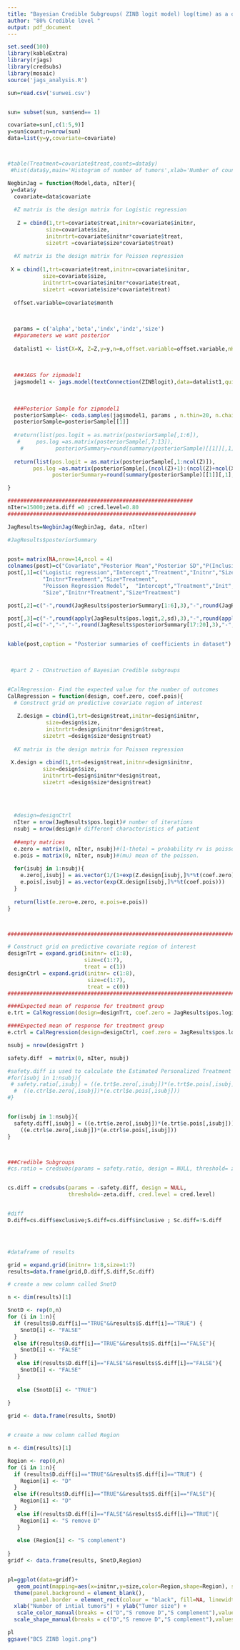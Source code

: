 ---
title: "Bayesian Credible Subgroups( ZINB logit model) log(time) as a offset"
author: "80% Credible level "
output: pdf_document
---


```{r,echo=FALSE,message=FALSE,warning=FALSE}
set.seed(100)
library(kableExtra)
library(rjags)
library(credsubs)
library(mosaic)
source('jags_analysis.R')

sun=read.csv('sunwei.csv')


sun= subset(sun, sun$end== 1)

covariate=sun[,c(1:5,9)]
y=sun$count;n=nrow(sun)
data=list(y=y,covariate=covariate)



#table(Treatment=covariate$treat,counts=data$y)
 #hist(data$y,main='Histogram of number of tumors',xlab='Number of counts')
```


```{r,echo=FALSE}
NegbinJag = function(Model,data, nIter){
 y=data$y
  covariate=data$covariate
  
  #Z matrix is the design matrix for Logistic regression
  
   Z = cbind(1,trt=covariate$treat,initnr=covariate$initnr,
            size=covariate$size,
            initnrtrt=covariate$initnr*covariate$treat,
            sizetrt =covariate$size*covariate$treat)
   
  #X matrix is the design matrix for Poisson regression
   
 X = cbind(1,trt=covariate$treat,initnr=covariate$initnr,
           size=covariate$size,
           initnrtrt=covariate$initnr*covariate$treat,
           sizetrt =covariate$size*covariate$treat)
 
  offset.variable=covariate$month
  
  

  params = c('alpha','beta','indx','indz','size')
  ##parameters we want posterior 
  
  datalist1 <- list(X=X, Z=Z,y=y,n=n,offset.variable=offset.variable,nKx=ncol(X),nKz=ncol(Z),Kp=2,Kz=2)
  
 
  
  ###JAGS for zipmodel1
  jagsmodel1 <- jags.model(textConnection(ZINBlogit),data=datalist1,quiet=TRUE)
  
  
  
  ###Posterior Sample for zipmodel1
  posteriorSample<- coda.samples(jagsmodel1, params , n.thin=20, n.chains=3,n.burnin=500, n.iter=nIter, progress.bar='none')
  posteriorSample=posteriorSample[[1]]
  
  #return(list(pos.logit = as.matrix(posteriorSample[,1:6]),
   #     pos.log =as.matrix(posteriorSample[,7:13]),
    #          posteriorSummary=round(summary(posteriorSample)[[1]][,1],4)))
  
  return(list(pos.logit = as.matrix(posteriorSample[,1:ncol(Z)]),
        pos.log =as.matrix(posteriorSample[,(ncol(Z)+1):(ncol(Z)+ncol(X))]),
              posteriorSummary=round(summary(posteriorSample)[[1]][,1],4)))

}
```  

```{r,echo=FALSE}
##########################################################
nIter=15000;zeta.diff =0 ;cred.level=0.80
###########################################################

JagResults=NegbinJag(NegbinJag, data, nIter)

#JagResults$posteriorSummary
  
```



```{r,echo=FALSE}
post= matrix(NA,nrow=14,ncol = 4)
colnames(post)=c("Covariate","Posterior Mean","Posterior SD","P(Inclusion)")
post[,1]=c("Logistic regression","Intercept","Treatment","Initnr","Size",
           "Initnr*Treatment","Size*Treatment", 
           "Poisson Regression Model",  "Intercept","Treatment","Init",
           "Size","Initnr*Treatment","Size*Treatment")

post[,2]=c("-",round(JagResults$posteriorSummary[1:6],3),"-",round(JagResults$posteriorSummary[7:12],3))

post[,3]=c("-",round(apply(JagResults$pos.logit,2,sd),3),"-",round(apply(JagResults$pos.log,2,sd),3))
post[,4]=c("-","-","-",round(JagResults$posteriorSummary[17:20],3),"-","-","-",round(JagResults$posteriorSummary[13:16],3))


kable(post,caption = "Posterior summaries of coefficients in dataset")
 
 
```



```{r,echo=FALSE}
 #part 2 - COnstruction of Bayesian Credible subgroups


#CalRegression- Find the expected value for the number of outcomes
CalRegression = function(design, coef.zero, coef.pois){
  # Construct grid on predictive covariate region of interest
  
   Z.design = cbind(1,trt=design$treat,initnr=design$initnr,
            size=design$size,
            initnrtrt=design$initnr*design$treat,
           sizetrt =design$size*design$treat)
   
  #X matrix is the design matrix for Poisson regression
   
 X.design = cbind(1,trt=design$treat,initnr=design$initnr,
           size=design$size,
           initnrtrt=design$initnr*design$treat,
           sizetrt =design$size*design$treat)
 
   
  
  
  #design=designCtrl
  nIter = nrow(JagResults$pos.logit)# number of iterations
  nsubj = nrow(design)# different characteristics of patient
  
  ##empty matrices
  e.zero = matrix(0, nIter, nsubj)#(1-theta) = probability rv is poisson
  e.pois = matrix(0, nIter, nsubj)#(mu) mean of the poisson.
  
  for(isubj in 1:nsubj){
    e.zero[,isubj] = as.vector(1/(1+exp(Z.design[isubj,]%*%t(coef.zero))))
    e.pois[,isubj] = as.vector(exp(X.design[isubj,]%*%t(coef.pois)))
  }
  
  return(list(e.zero=e.zero, e.pois=e.pois))
}



###################################################################################

# Construct grid on predictive covariate region of interest
designTrt = expand.grid(initnr= c(1:8),
                        size=c(1:7),
                        treat = c(1))
designCtrl = expand.grid(initnr= c(1:8),
                         size=c(1:7),
                         treat = c(0))
###############################################################################

####Expected mean of response for treatment group
e.trt = CalRegression(design=designTrt, coef.zero = JagResults$pos.logit, coef.pois=JagResults$pos.log)

####Expected mean of response for treatment group
e.ctrl = CalRegression(design=designCtrl, coef.zero = JagResults$pos.logit,  coef.pois=JagResults$pos.log)

nsubj = nrow(designTrt )

safety.diff  = matrix(0, nIter, nsubj)

#safety.diff is used to calculate the Estimated Personalized Treatment Effect.
#for(isubj in 1:nsubj){
 # safety.ratio[,isubj] = ((e.trt$e.zero[,isubj])*(e.trt$e.pois[,isubj]))/
  #  ((e.ctrl$e.zero[,isubj])*(e.ctrl$e.pois[,isubj]))
#}


for(isubj in 1:nsubj){
  safety.diff[,isubj] = ((e.trt$e.zero[,isubj])*(e.trt$e.pois[,isubj]))-
    ((e.ctrl$e.zero[,isubj])*(e.ctrl$e.pois[,isubj]))
}



###Credible Subgroups
#cs.ratio = credsubs(params = safety.ratio, design = NULL, threshold= zeta.ratio, cred.level = cred.level)


cs.diff = credsubs(params = -safety.diff, design = NULL,
                   threshold=-zeta.diff, cred.level = cred.level)


#diff
D.diff=cs.diff$exclusive;S.diff=cs.diff$inclusive ; Sc.diff=!S.diff





```

```{r,echo=FALSE}
#dataframe of results

grid = expand.grid(initnr= 1:8,size=1:7)
results=data.frame(grid,D.diff,S.diff,Sc.diff)

# create a new column called SnotD

n <- dim(results)[1]

SnotD <- rep(0,n)
for (i in 1:n){
  if (results$D.diff[i]=="TRUE"&&results$S.diff[i]=="TRUE") {
    SnotD[i] <- "FALSE"
  }
  else if(results$D.diff[i]=="TRUE"&&results$S.diff[i]=="FALSE"){
    SnotD[i] <- "FALSE"
  }
   else if(results$D.diff[i]=="FALSE"&&results$S.diff[i]=="FALSE"){
    SnotD[i] <- "FALSE"
   }
  
   else (SnotD[i] <- "TRUE")
  
}

grid <- data.frame(results, SnotD)


# create a new column called Region

n <- dim(results)[1]

Region <- rep(0,n)
for (i in 1:n){
  if (results$D.diff[i]=="TRUE"&&results$S.diff[i]=="TRUE") {
    Region[i] <- "D"
  }
  else if(results$D.diff[i]=="TRUE"&&results$S.diff[i]=="FALSE"){
    Region[i] <- "D"
  }
   else if(results$D.diff[i]=="FALSE"&&results$S.diff[i]=="TRUE"){
    Region[i] <- "S remove D"
   }
  
   else (Region[i] <- "S complement")
  
}
gridf <- data.frame(results, SnotD,Region)



```

```{r,echo=FALSE}


pl=ggplot(data=gridf)+
   geom_point(mapping=aes(x=initnr,y=size,color=Region,shape=Region), size=3)  +
  theme(panel.background = element_blank(),
        panel.border = element_rect(colour = "black", fill=NA, linewidth=1))+
  xlab("Number of intial tumors") + ylab("Tumor size") +
   scale_color_manual(breaks = c("D","S remove D","S complement"),values =   c("chartreuse4","darkorange1","dodgerblue2")) +
  scale_shape_manual(breaks = c("D","S remove D","S complement"),values = c(15, 19, 17))

pl
ggsave("BCS ZINB logit.png")
```
